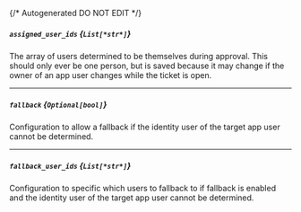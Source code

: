 {/* Autogenerated DO NOT EDIT  */}
##### `assigned_user_ids` *{`List[*str*]`}*
The array of users determined to be themselves during approval. This should only ever be one person, but is saved because it may change if the owner of an app user changes while the ticket is open.

---
##### `fallback` *{`Optional[bool]`}*
Configuration to allow a fallback if the identity user of the target app user cannot be determined.

---
##### `fallback_user_ids` *{`List[*str*]`}*
Configuration to specific which users to fallback to if fallback is enabled and the identity user of the target app user cannot be determined.

